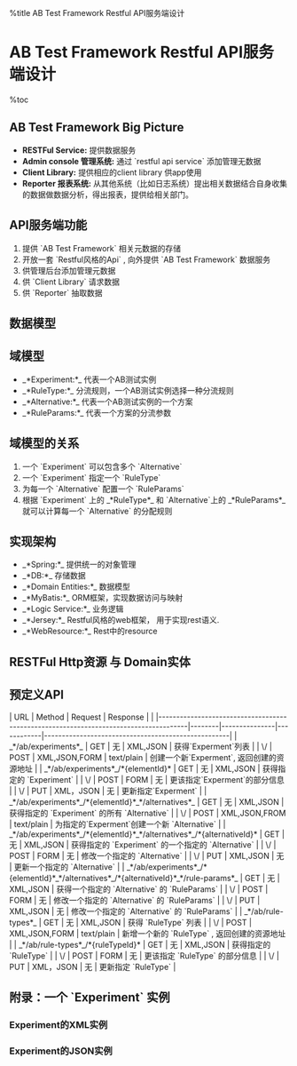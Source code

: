 %title  AB Test Framework Restful API服务端设计 

=AB Test Framework Restful API服务端设计 =

%toc

==AB Test Framework Big Picture==
{{ab_big.png}}
* <b>RESTFul Service:</b> 提供数据服务
* <b>Admin console 管理系统:</b> 通过 `restful api service` 添加管理无数据 
* <b>Client Library:</b> 提供相应的client library 供app使用
* <b>Reporter 报表系统:</b> 从其他系统（比如日志系统）提出相关数据结合自身收集的数据做数据分析，得出报表，提供给相关部门。

== API服务端功能 ==
#  提供 `AB Test Framework` 相关元数据的存储
#  开放一套 `Restful风格的Api` , 向外提供 `AB Test Framework` 数据服务
# 供管理后台添加管理元数据
# 供 `Client Library` 请求数据
# 供 `Reporter` 抽取数据

== 数据模型 ==
{{ab_test.png}}

== 域模型 ==
* _*Experiment:*_   代表一个AB测试实例
* _*RuleType:*_   分流规则，一个AB测试实例选择一种分流规则
* _*Alternative:*_   代表一个AB测试实例的一个方案
* _*RuleParams:*_   代表一个方案的分流参数
== 域模型的关系 ==
# 一个 `Experiment` 可以包含多个 `Alternative`
# 一个 `Experiment` 指定一个 `RuleType`
# 为每一个 `Alternative` 配置一个 `RuleParams`
# 根据 `Experiment` 上的 _*RuleType*_ 和 `Alternative`上的 _*RuleParams*_ 就可以计算每一个 `Alternative` 的分配规则

== 实现架构 ==
{{ab_archetecture.png}}

* _*Spring:*_  提供统一的对象管理 
* _*DB:*_ 存储数据 
* _*Domain Entities:*_ 数据模型 
* _*MyBatis:*_ ORM框架，实现数据访问与映射 
* _*Logic Service:*_ 业务逻辑 
* _*Jersey:*_ Restful风格的web框架， 用于实现rest语义. 
* _*WebResource:*_ Rest中的resource 

==RESTFul Http资源 与 Domain实体==
{{ab_resource_entity.png}}

==预定义API ==
| URL                                                                                  | Method | Request       | Response   |                                                    |
|--------------------------------------------------------------------------------------|--------|---------------|------------|----------------------------------------------------|
| _*/ab/experiments*_                                                                  | GET    | 无            | XML,JSON   | 获得`Experment`列表                                |
| \/                                                                                   | POST   | XML,JSON,FORM | text/plain | 创建一个新`Experment`, 返回创建的资源地址          |
| _*/ab/experiments*_/*{elementId}*                                                    | GET    | 无            | XML,JSON   | 获得指定的 `Experiment`                            |
| \/                                                                                   | POST   | FORM          | 无         | 更该指定`Experment`的部分信息                      |
| \/                                                                                   | PUT    | XML，JSON     | 无         | 更新指定`Experment`                                |
| _*/ab/experiments*_/*{elementId}*_*/alternatives*_                                   | GET    | 无            | XML,JSON   | 获得指定的 `Experiment` 的所有 `Alternative`       |
| \/                                                                                   | POST   | XML,JSON,FROM | text/plain | 为指定的`Experment`创建一个新 `Alternative`        |
| _*/ab/experiments*_/*{elementId}*_*/alternatives*_/*{alternativeId}*                 | GET    | 无            | XML,JSON   | 获得指定的 `Experiment` 的一个指定的 `Alternative` |
| \/                                                                                   | POST   | FORM          | 无         | 修改一个指定的 `Alternative`                       |
| \/                                                                                   | PUT    | XML,JSON      | 无         | 更新一个指定的 `Alternative`                       |
| _*/ab/experiments*_/*{elementId}*_*/alternatives*_/*{alternativeId}*_*/rule-params*_ | GET    | 无            | XML,JSON   | 获得一个指定的 `Alternative` 的 `RuleParams`       |
| \/                                                                                   | POST   | FORM          | 无         | 修改一个指定的 `Alternative` 的 `RuleParams`       |
| \/                                                                                   | PUT    | XML,JSON      | 无         | 修改一个指定的 `Alternative` 的 `RuleParams`       |
| _*/ab/rule-types*_                                                                   | GET    | 无            | XML,JSON   | 获得 `RuleType` 列表                               |
| \/                                                                                   | POST   | XML,JSON,FORM | text/plain | 新增一个新的 `RuleType` , 返回创建的资源地址       |
| _*/ab/rule-types*_/*{ruleTypeId}*                                                    | GET    | 无            | XML,JSON   | 获得指定的 `RuleType`                              |
| \/                                                                                   | POST   | FORM          | 无         | 更该指定 `RuleType` 的部分信息                     |
| \/                                                                                   | PUT    | XML，JSON     | 无         | 更新指定 `RuleType`                                |
 
==附录：一个 `Experiment` 实例==

===Experiment的XML实例 ===
{{{ class="brush:xml"
<?xml version="1.0" encoding="UTF-8" standalone="yes"?>
    <experiment>
        <url>http://localhost:8080/ab-service/experiments/2</url>
        <name>Test One</name>
        <description>Test One</description>
        <startDate>2012-11-01 00:00</startDate>
        <endDate>2012-12-31 00:00</endDate>
        <isActive>true</isActive>
        <ruleType>
            <url>http://localhost:8080/ab-service/rule-types/1</url>
            <code>PERCENT</code>
            <description>group the user by percent.</description>
        </ruleType>
        <alternatives>
            <alternative>
                <url>http://localhost:8080/ab-service/experiments/2/alternatives/7</url>
                <code>A_A</code>
                <name>Alternative a</name>
                <description>test alternative a</description>
                <isActive>true</isActive>
                <ruleParams>
                    <url>http://localhost:8080/ab-service/experiments/2/alternatives/7/rule-params</url>
                    <param1>30</param1>
                </ruleParams>
            </alternative>
            <alternative>
                <url>http://localhost:8080/ab-service/experiments/2/alternatives/8</url>
                <code>A_B</code>
                <name>Alternative b</name>
                <description>test alternative b</description>
                <isActive>true</isActive>
                <ruleParams>
                    <url>http://localhost:8080/ab-service/experiments/2/alternatives/8/rule-params</url>
                    <param1>30</param1>
                </ruleParams>
            </alternative>
        </alternatives>
    </experiment>
  }}}
  
===Experiment的JSON实例 ===
{{{ class="brush:js"

    {
        "url": "http://localhost:8080/ab-service/experiments/2",
        "name": "Test one",
        "description": "Test one",
        "startDate": "2012-11-01 00:00",
        "endDate": "2012-12-31 00:00",
        "isActive": true,
        "ruleType": {
            "url": "http://localhost:8080/ab-service/rule-types/1",
            "code": "PERCENT",
            "description": "group the user by percent."
        },
        "alternatives": [
            {
                "code": "A_A",
                "url": "http://localhost:8080/ab-service/experiments/2/alternatives/7",
                "name": "Alternative a",
                "description": "test alternative description a",
                "isActive": true,
                "ruleParams": {
                    "url": "http://localhost:8080/ab-service/experiments/2/alternatives/7/rule-params",
                    "param1": "30",
                    "param2": null,
                    "param3": null,
                    "param4": null,
                    "param5": null,
                    "param6": null,
                    "param7": null,
                    "param8": null,
                    "param9": null
                }
            },
            {
                "code": "A_B",
                "url": "http://localhost:8080/ab-service/experiments/2/alternatives/7",
                "name": "Alternative b",
                "description": "test alternative description b",
                "isActive": true,
                "ruleParams": {
                    "url": "http://localhost:8080/ab-service/experiments/2/alternatives/7/rule-params",
                    "param1": "30",
                    "param2": null,
                    "param3": null,
                    "param4": null,
                    "param5": null,
                    "param6": null,
                    "param7": null,
                    "param8": null,
                    "param9": null
                }
            }
        ]
    }
  }}}
